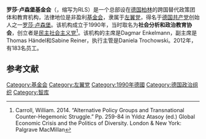 '''罗莎·卢森堡基金会'''（{{lang-de|Rosa-Luxemburg-Stiftung}}，缩写为RLS）是一个总部设在[[德国|德国]][[柏林|柏林]]的跨国替代政策团体和教育机构，法律地位是非盈利[[基金会|基金会]]，隶属于[[左翼党_(德国)|左翼党]]，得名于[[德国共产党|德国共产党]]创始人之一[[罗莎·卢森堡|罗莎·卢森堡]]。该机构成立于1990年，当时取名为'''社会分析和政治教育协会'''，创立者是[[民主社会主义党_(德国)|民主社会主义党]]<ref name="auto">Carroll, William. 2014.  “Alternative Policy Groups and Transnational Counter-Hegemonic Struggle.” Pp. 259-84 in Yıldız Atasoy (ed.) Global Economic Crisis and the Politics of Diversity. London & New York: Palgrave MacMillan</ref>。该机构的主席是Dagmar Enkelmann，副主席是Thomas Händel和Sabine Reiner，执行主管是Daniela Trochowski。2012年，有183名员工。

== 参考文献 ==
{{reflist}}

[[Category:基金会|Category:基金会]]
[[Category:左翼党|Category:左翼党]]
[[Category:1990年德國|Category:1990年德國]]
[[Category:德国政治组织|Category:德国政治组织]]
[[Category:智库|Category:智库]]
{{politic-stub}}